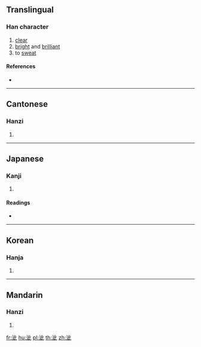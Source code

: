 {{character info/new}}
==Translingual==

===Han character===
{{Han char|rn=85|rad=水|as=06|sn=9|four=31110|canj=EYMP|ids=⿰氵此}}

# [[clear]]
# [[bright]] and [[brilliant]]
# to [[sweat]]

====References====
* {{Han ref|kx=0616.200|dkj=17297|dj=1011.030|hdz=31606.010|uh=6CDA|ud=27866|bh=CF75|bd=53109}}

----

==Cantonese==

===Hanzi===
{{yue-hanzi|jyut=ci2|y=chi2}}

# {{defn|lang=yue|sort=水06}}

----

==Japanese==

===Kanji===
{{ja-kanji|grade=|rs=水06}}

# {{defn|lang=ja|sort=水06}}

====Readings====
* {{ja-readings|on=[[せい]] (sei), [[さい]] (sai), [[し]] (shi)|kun=[[きよい]] (kiyoi)}}

----

==Korean==

===Hanja===
{{ko-hanja|hangeul=자|eumhun=|rv=ja|mr=cha|y=ca}}

# {{defn|lang=ko|sort=水06}}

----

==Mandarin==

===Hanzi===
{{cmn-hanzi|pin=[[cǐ]] ([[ci3]])|wg=tz'u<sup>3</sup>}}

# {{defn|lang=cmn|sort=水06}}

[[fr:泚]]
[[hu:泚]]
[[pl:泚]]
[[th:泚]]
[[zh:泚]]